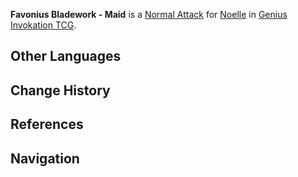 {{About|the Character Card Skill for [[Genius Invokation TCG]]|the Playable Character Talent|Favonius Bladework - Maid}}
{{Genius Invokation TCG Skill Infobox
|title      = Favonius Bladework - Maid
|image      = Favonius Bladework - Maid Character Card Skill.png
|type       = Normal Attack
|character  = Noelle
|element    = Geo
|matching   = 1
|unaligned  = 2
|effect     = Deals 2 {{Color|Physical DMG}}.
|order      = 1
}}
'''Favonius Bladework - Maid''' is a [[Character Card Normal Attack|Normal Attack]] for [[Noelle (Character Card)|Noelle]] in [[Genius Invokation TCG]].

==Other Languages==
{{Transclude|Favonius Bladework - Maid|Other Languages}}

==Change History==
{{Change History|3.3}}

==References==
{{Reflist}}

==Navigation==
{{Genius Invokation TCG Skill Navbox|Noelle}}